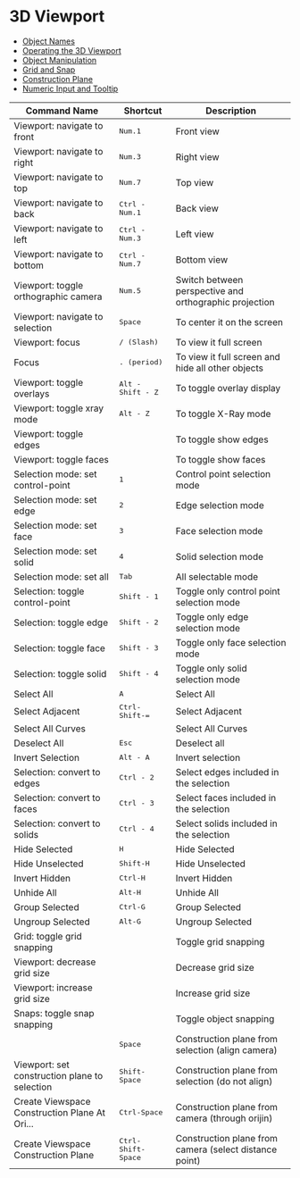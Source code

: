# 3D Viewport

- [Object Names](./3d-viewport/object-names)
- [Operating the 3D Viewport](./3d-viewport/operating-the-3d-viewport)
- [Object Manipulation](./3d-viewport/object-manipulation)
- [Grid and Snap](./3d-viewport/grid-and-snap)
- [Construction Plane](./3d-viewport/construction-plane)
- [Numeric Input and Tooltip](./3d-viewport/numeric-input-and-tooltip)

| Command Name                                  | Shortcut                    | Description                                            |
| --------------------------------------------- | --------------------------- | ------------------------------------------------------ |
| Viewport: navigate to front                   | <kbd>Num.1</kbd>            | Front view                                             |
| Viewport: navigate to right                   | <kbd>Num.3</kbd>            | Right view                                             |
| Viewport: navigate to top                     | <kbd>Num.7</kbd>            | Top view                                               |
| Viewport: navigate to back                    | <kbd>Ctrl - Num.1</kbd>     | Back view                                              |
| Viewport: navigate to left                    | <kbd>Ctrl - Num.3</kbd>     | Left view                                              |
| Viewport: navigate to bottom                  | <kbd>Ctrl - Num.7</kbd>     | Bottom view                                            |
| Viewport: toggle orthographic camera          | <kbd>Num.5</kbd>            | Switch between perspective and orthographic projection |
| Viewport: navigate to selection               | <kbd>Space</kbd>            | To center it on the screen                             |
| Viewport: focus                               | <kbd>/ (Slash)</kbd>        | To view it full screen                                 |
| Focus                                         | <kbd>. (period)</kbd>       | To  view it full screen and hide all other objects     |
| Viewport: toggle overlays                     | <kbd>Alt - Shift - Z</kbd>  | To toggle overlay display                              |
| Viewport: toggle xray mode                    | <kbd>Alt - Z</kbd>          | To toggle X-Ray mode                                   |
| Viewport: toggle edges                        |                             | To toggle show edges                                   |
| Viewport: toggle faces                        |                             | To toggle show faces                                   |
| Selection mode: set control-point             | <kbd>1</kbd>                | Control point selection mode                           |
| Selection mode: set edge                      | <kbd>2</kbd>                | Edge selection mode                                    |
| Selection mode: set face                      | <kbd>3</kbd>                | Face selection mode                                    |
| Selection mode: set solid                     | <kbd>4</kbd>                | Solid selection mode                                   |
| Selection mode: set all                       | <kbd>Tab</kbd>              | All selectable mode                                    |
| Selection: toggle control-point               | <kbd>Shift - 1</kbd>        | Toggle only control point selection mode               |
| Selection: toggle edge                        | <kbd>Shift - 2</kbd>        | Toggle only edge selection mode                        |
| Selection: toggle face                        | <kbd>Shift - 3</kbd>        | Toggle only face selection mode                        |
| Selection: toggle solid                       | <kbd>Shift - 4</kbd>        | Toggle only solid selection mode                       |
| Select All                                    | <kbd>A</kbd>                | Select All                                             |
| Select Adjacent                               | <kbd>Ctrl-Shift-=</kbd>     | Select Adjacent                                        |
| Select All Curves                             |                             | Select All Curves                                      |
| Deselect All                                  | <kbd>Esc</kbd>              | Deselect all                                           |
| Invert Selection                              | <kbd>Alt - A</kbd>          | Invert selection                                       |
| Selection: convert to edges                   | <kbd>Ctrl - 2</kbd>         | Select edges included in the selection                 |
| Selection: convert to faces                   | <kbd>Ctrl - 3</kbd>         | Select faces included in the selection                 |
| Selection: convert to solids                  | <kbd>Ctrl - 4</kbd>         | Select solids included in the selection                |
| Hide Selected                                 | <kbd>H</kbd>                | Hide Selected                                          |
| Hide Unselected                               | <kbd>Shift-H</kbd>          | Hide Unselected                                        |
| Invert Hidden                                 | <kbd>Ctrl-H</kbd>           | Invert Hidden                                          |
| Unhide All                                    | <kbd>Alt-H</kbd>            | Unhide All                                             |
| Group Selected                                | <kbd>Ctrl-G</kbd>           | Group Selected                                         |
| Ungroup Selected                              | <kbd>Alt-G</kbd>            | Ungroup Selected                                       |
| Grid: toggle grid snapping                    |                             | Toggle grid snapping                                   |
| Viewport: decrease grid size                  |                             | Decrease grid size                                     |
| Viewport: increase grid size                  |                             | Increase grid size                                     |
| Snaps: toggle snap snapping                   |                             | Toggle object snapping                                 |
|                                               | <kbd>Space</kbd>            | Construction plane from selection (align camera)       |
| Viewport: set construction plane to selection | <kbd>Shift-Space</kbd>      | Construction plane from selection (do not align)       |
| Create Viewspace Construction Plane At Ori... | <kbd>Ctrl-Space</kbd>       | Construction plane from camera (through orijin)        |
| Create Viewspace Construction Plane           | <kbd>Ctrl-Shift-Space</kbd> | Construction plane from camera (select distance point) |




